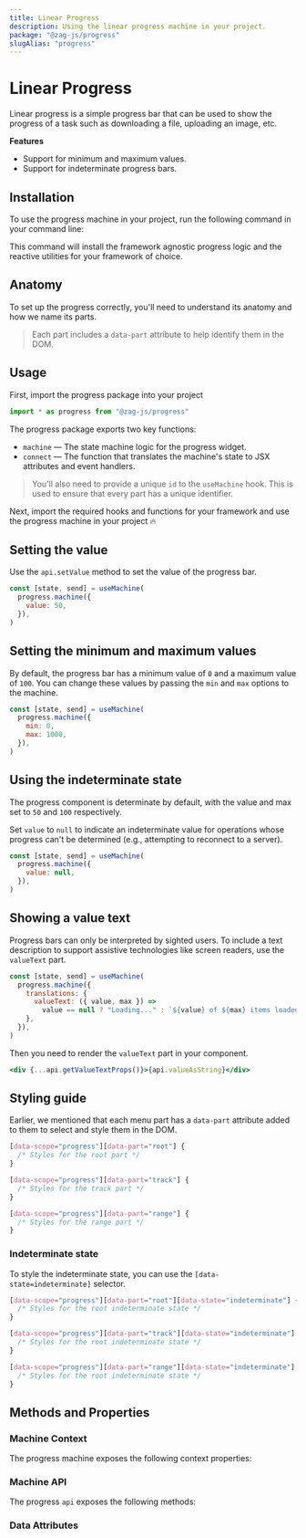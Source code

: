 ```yaml
---
title: Linear Progress
description: Using the linear progress machine in your project.
package: "@zag-js/progress"
slugAlias: "progress"
---
```


# Linear Progress

Linear progress is a simple progress bar that can be used to show the progress
of a task such as downloading a file, uploading an image, etc.

<Resources pkg="@zag-js/progress" />

<Showcase id="LinearProgress" />

**Features**

- Support for minimum and maximum values.
- Support for indeterminate progress bars.

## Installation

To use the progress machine in your project, run the following command in your
command line:

<CodeSnippet id="progress/installation.mdx" />

This command will install the framework agnostic progress logic and the reactive
utilities for your framework of choice.

## Anatomy

To set up the progress correctly, you'll need to understand its anatomy and how
we name its parts.

> Each part includes a `data-part` attribute to help identify them in the DOM.

<Anatomy id="linear-progress" />

## Usage

First, import the progress package into your project

```jsx
import * as progress from "@zag-js/progress"
```

The progress package exports two key functions:

- `machine` — The state machine logic for the progress widget.
- `connect` — The function that translates the machine's state to JSX attributes
  and event handlers.

> You'll also need to provide a unique `id` to the `useMachine` hook. This is
> used to ensure that every part has a unique identifier.

Next, import the required hooks and functions for your framework and use the
progress machine in your project 🔥

<CodeSnippet id="progress/usage.mdx" />

## Setting the value

Use the `api.setValue` method to set the value of the progress bar.

```jsx {3}
const [state, send] = useMachine(
  progress.machine({
    value: 50,
  }),
)
```

## Setting the minimum and maximum values

By default, the progress bar has a minimum value of `0` and a maximum value of
`100`. You can change these values by passing the `min` and `max` options to the
machine.

```jsx {3-4}
const [state, send] = useMachine(
  progress.machine({
    min: 0,
    max: 1000,
  }),
)
```

## Using the indeterminate state

The progress component is determinate by default, with the value and max set to
`50` and `100` respectively.

Set `value` to `null` to indicate an indeterminate value for operations whose
progress can't be determined (e.g., attempting to reconnect to a server).

```jsx {3}
const [state, send] = useMachine(
  progress.machine({
    value: null,
  }),
)
```

## Showing a value text

Progress bars can only be interpreted by sighted users. To include a text
description to support assistive technologies like screen readers, use the
`valueText` part.

```jsx
const [state, send] = useMachine(
  progress.machine({
    translations: {
      valueText: ({ value, max }) =>
        value == null ? "Loading..." : `${value} of ${max} items loaded`,
    },
  }),
)
```

Then you need to render the `valueText` part in your component.

```jsx
<div {...api.getValueTextProps()}>{api.valueAsString}</div>
```

## Styling guide

Earlier, we mentioned that each menu part has a `data-part` attribute added to
them to select and style them in the DOM.

```css
[data-scope="progress"][data-part="root"] {
  /* Styles for the root part */
}

[data-scope="progress"][data-part="track"] {
  /* Styles for the track part */
}

[data-scope="progress"][data-part="range"] {
  /* Styles for the range part */
}
```

### Indeterminate state

To style the indeterminate state, you can use the `[data-state=indeterminate]`
selector.

```css
[data-scope="progress"][data-part="root"][data-state="indeterminate"] {
  /* Styles for the root indeterminate state */
}

[data-scope="progress"][data-part="track"][data-state="indeterminate"] {
  /* Styles for the root indeterminate state */
}

[data-scope="progress"][data-part="range"][data-state="indeterminate"] {
  /* Styles for the root indeterminate state */
}
```

## Methods and Properties

### Machine Context

The progress machine exposes the following context properties:

<ContextTable name="progress" />

### Machine API

The progress `api` exposes the following methods:

<ApiTable name="progress" />

### Data Attributes

<DataAttrTable name="progress" />
